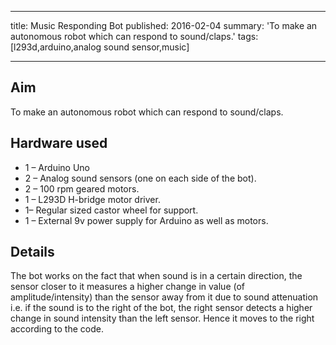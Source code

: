 <!-- ---
title: Music Responding Bot
tags: [l293d,arduino,analog sound sensor,music]
layout: article
mode: normal
type: article
sharing: true
author: P.V.Nikhilanj
show_author_profile: true
show_title: true
full_width: false
header: true
cover: /assets/images/blog/thumbnails/Music Responding Bot.png
--- -->

---
title: Music Responding Bot
published: 2016-02-04
summary: 'To make an autonomous robot which can respond to sound/claps.'
tags: [l293d,arduino,analog sound sensor,music]

---

## Aim
To make an autonomous robot which can respond to sound/claps.
<!--more-->

## Hardware used
-   1 – Arduino Uno
-   2 – Analog sound sensors (one on each side of the bot).
-   2 – 100 rpm geared motors.
-   1 – L293D H-bridge motor driver.
-   1– Regular sized castor wheel for support.
-   1 – External 9v power supply for Arduino as well as motors.

## Details
The bot works on the fact that when sound is in a certain direction, the sensor closer to it measures a higher change in value (of amplitude/intensity) than the sensor away from it due to sound attenuation i.e. if the sound is to the right of the bot, the right sensor detects a higher change in sound intensity than the left sensor. Hence it moves to the right according to the code.

<EmbedItem url='https://www.youtube.com/embed/QmcCbVV7kX8' />


